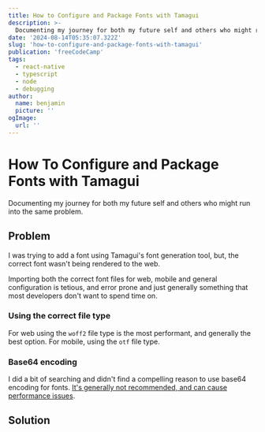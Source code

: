 ```yaml
---
title: How to Configure and Package Fonts with Tamagui
description: >-
  Documenting my journey for both my future self and others who might run into the same problem.
date: '2024-08-14T05:35:07.322Z'
slug: 'how-to-configure-and-package-fonts-with-tamagui'
publication: 'freeCodeCamp'
tags:
  - react-native
  - typescript
  - node
  - debugging
author:
  name: benjamin
  picture: ''
ogImage:
  url: ''
---
```


# How To Configure and Package Fonts with Tamagui

Documenting my journey for both my future self and others who might run into the same problem.

## Problem

I was trying to add a font using Tamagui's font generation tool, but, the correct font wasn't being rendered to the web.

Importing both the correct font files for web, mobile and general configuration is tetious, and error prone and just generally something that most developers don't want to spend time on.

### Using the correct file type

For web using the `woff2` file type is the most performant, and generally the best option. For mobile, using the `otf` file type.

### Base64 encoding

I did a bit of searching and didn't find a compelling reason to use base64 encoding for fonts. [It's generally not recommended, and can cause performance issues](https://csswizardry.com/2017/02/base64-encoding-and-performance/).

## Solution
